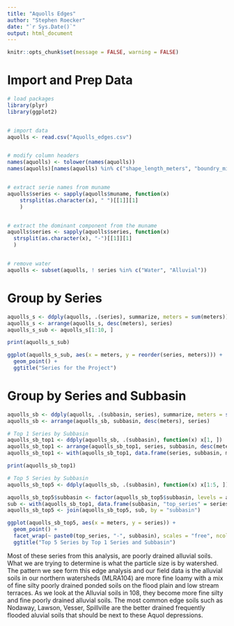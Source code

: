 ---
title: "Aquolls Edges"
author: "Stephen Roecker"
date: "`r Sys.Date()`"
output: html_document
---

```{r setup, include=FALSE}
knitr::opts_chunk$set(message = FALSE, warning = FALSE)
```


# Import and Prep Data
```{r}
# load packages
library(plyr)
library(ggplot2)


# import data
aquolls <- read.csv("Aquolls_edges.csv")


# modify column headers
names(aquolls) <- tolower(names(aquolls))
names(aquolls)[names(aquolls) %in% c("shape_length_meters", "boundry_miles")] <- c("meters", "miles")


# extract serie names from muname
aquolls$series <- sapply(aquolls$muname, function(x) 
    strsplit(as.character(x), " ")[[1]][1]
    )


# extract the dominant component from the muname
aquolls$series <- sapply(aquolls$series, function(x) 
  strsplit(as.character(x), "-")[[1]][1]
  )


# remove water
aquolls <- subset(aquolls, ! series %in% c("Water", "Alluvial"))
```

# Group by Series
```{r}
aquolls_s <- ddply(aquolls, .(series), summarize, meters = sum(meters))
aquolls_s <- arrange(aquolls_s, desc(meters), series)
aquolls_s_sub <- aquolls_s[1:10, ]

print(aquolls_s_sub)

ggplot(aquolls_s_sub, aes(x = meters, y = reorder(series, meters))) + 
  geom_point() +
  ggtitle("Series for the Project")
```

# Group by Series and Subbasin
```{r, fig.height=11, fig.width=8.5}  
aquolls_sb <- ddply(aquolls, .(subbasin, series), summarize, meters = sum(meters))
aquolls_sb <- arrange(aquolls_sb, subbasin, desc(meters), series)

# Top 1 Series by Subbasin
aquolls_sb_top1 <- ddply(aquolls_sb, .(subbasin), function(x) x[1, ])
aquolls_sb_top1 <- arrange(aquolls_sb_top1, series, subbasin, desc(meters))
aquolls_sb_top1 <- with(aquolls_sb_top1, data.frame(series, subbasin, meters))

print(aquolls_sb_top1)

# Top 5 Series by Subbasin
aquolls_sb_top5 <- ddply(aquolls_sb, .(subbasin), function(x) x[1:5, ])

aquolls_sb_top5$subbasin <- factor(aquolls_sb_top5$subbasin, levels = aquolls_sb_top1$subbasin)
sub <- with(aquolls_sb_top1, data.frame(subbasin, "top_series" = series))
aquolls_sb_top5 <- join(aquolls_sb_top5, sub, by = "subbasin")

ggplot(aquolls_sb_top5, aes(x = meters, y = series)) + 
  geom_point() + 
  facet_wrap(~ paste0(top_series, "-", subbasin), scales = "free", ncol = 4) +
  ggtitle("Top 5 Series by Top 1 Series and Subbasin")
```

Most of these series from this analysis, are poorly drained alluvial soils.  What we are trying to determine is what the particle size is by watershed. The pattern we see form this edge analysis and our field data is the alluvial soils in our northern watersheds (MLRA104) are more fine loamy with a mix of fine silty poorly drained ponded soils on the flood plain and low stream terraces.  As we look at the Alluvial soils in 108, they become more fine silty and fine poorly drained alluvial soils. The most common edge soils such as Nodaway, Lawson, Vesser, Spillville are the better drained frequently flooded aluvial soils that should be next to these Aquol depressions.
